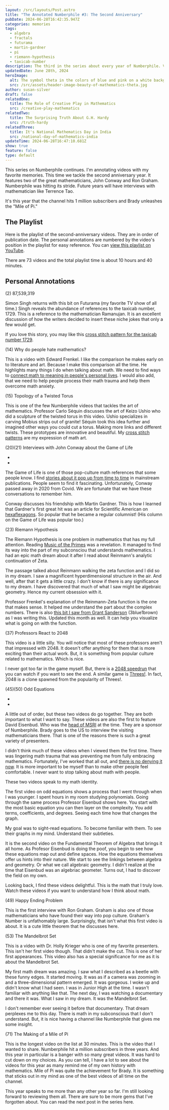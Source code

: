 ```yaml
---
layout: /src/layouts/Post.astro
title: "The Annotated Numberphile #3: The Second Anniversary"
pubDate: 2024-06-28T16:42:35.947Z
categories: memories
tags:
  - algebra
  - fractals
  - futurama
  - martin-gardner
  - pi
  - riemann-hypothesis
  - taxicab-number
description: The third in the series about every year of Numberphile. Videos about Algebriac Geometry, the Mandelbrot Set, and the Taxicab Number.
updatedDate: June 28th, 2024
heroImage:
  alt: The symbol theta in the colors of blue and pink on a white background.
  src: /src/assets/header-image-beauty-of-mathematics-theta.jpg
author: susan-silver
draft: false
relatedOne:
  title: The Role of Creative Play in Mathematics
  src: /creative-play-mathematics
relatedTwo:
  title: The Surprising Truth About G.H. Hardy
  src: /truth-hardy
relatedThree:
  title: It's National Mathematics Day in India
  src: /national-day-of-mathematics-india
updateTime: 2024-06-28T16:47:10.681Z
show: true
feature: false
type: default
---
```




This series on Numberphile continues. I'm annotating videos with my favorite memories. This time we tackle the second anniversary year. It features two of the great mathematicians, John Conway and Ron Graham. Numberphile was hitting its stride. Future years will have interviews with mathematician like Terrence Tao.

It's this year that the channel hits 1 million subscribers and Brady unleashes the "Mile of Pi."

<SeriesMenu />

## The Playlist

Here is the playlist of the second-anniversary videos. They are in order of publication date. The personal annotations are numbered by the video's position in the playlist for easy reference. You can [view this playlist on YouTube](https://youtube.com/playlist?list=PLLL_2f0y97l8faLkerCnb5uQoxnEoyjdn&si=0jRFnVH7ypR9QKAS).

There are 73 videos and the total playlist time is about 10 hours and 40 minutes.

## Personal Annotations

(2) 87,539,319

<YouTube id="https://youtu.be/bJDiZi9dqOg?si=-RnHUKeYDcX0me_M" />

Simon Singh returns with this bit on Futurama (my favorite TV show of all time.) Singh reveals the abundance of references to the taxicab number, 1729. This is a reference to the mathematician Ramanujan. It is an excellent discussion of how the writers decided to insert these niche jokes that only a few would get.

If you love this story, you may like this [cross stitch pattern for the taxicab number 1729](/patterns/Taxicab-Number.pdf).

(14) Why do people hate mathematics?

<YouTube id="https://youtu.be/Yexc19j3TjE?si=8AbpS9SEyX2qjmDs" />

This is a video with Edward Frenkel. I like the comparison he makes early on to literature and art. Because I make this comparison all the time. He highlights many things I do when talking about math. We need to find ways to [connect math to meaning in people's personal lives](/a-writers-illicit-love-affair-with-mathematics). I would also add, that we need to help people process their math trauma and help them overcome math anxiety.

(15) Topology of a Twisted Torus

<YouTube id="https://youtu.be/3_VydFQmtZ8?si=wUDYlOPDyOa2q8ab" />

This is one of the few Numberphile videos that tackles the art of mathematics. Professor Carlo Séquin discusses the art of Keizo Ushio who did a sculpture of the twisted torus in this video. Ushio specializes in carving Mobius strips out of granite! Séquin took this idea further and imagined other ways you could cut a torus. Making more links and different twists. These prototypes are innovative and beautiful. My [cross stitch patterns](/downloads) are my expression of math art.

(20)(21) Interviews with John Conway about the Game of Life

- <YouTube id="https://youtu.be/E8kUJL04ELA?si=F1BLj4NIy2Wuc46w" />
- <YouTube id="https://youtu.be/R9Plq-D1gEk?si=Y74qsTPE-BNRWyuw" />

The Game of Life is one of those pop-culture math references that some people know. I find [stories about it pop up from time to time](https://www.newscientist.com/article/2407617-decades-old-mathematical-mystery-about-the-game-of-life-finally-solved/) in mainstream publications. People seem to find it fascinating. Unfortunately, Conway passed away in 2020 from Covid. We are fortunate that we have these conversations to remember him.

Conway discusses his friendship with Martin Gardner. This is how I learned that Gardner's first great hit was an article for Scientific American on [hexaflexagons](https://martin-gardner.org/SciAm1.html). So popular that he became a regular columnist! (His column on the Game of Life was popular too.)

(23) Riemann Hypothesis

<YouTube id="https://youtu.be/d6c6uIyieoo?si=X9S2Uh3-tPgWayOG" />

The Riemann Hypothesis is one problem in mathematics that has my full attention. Reading [Music of the Primes](https://www.amazon.com/Music-Primes-Searching-Greatest-Mathematics/dp/0062064010) was a revelation. It managed to find its way into the part of my subconsciou that understands mathematics. I had an epic math dream about it after I read about Reinmann's analytic continuation of Zeta.

The passage talked about Reinmann walking the zeta function and I did so in my dream. I saw a magnificent hyperdimensional structure in the air. And well, after that it gets a little crazy. I don't know if there is any significance to my dream. I have discovered that much of what I saw might be algebraic geometry. Hence my current obsession with it.

Professor Frenkel's explanation of the Reinmann-Zeta function is the one that makes sense. It helped me understand the part about the complex numbers. There is also [this bit I saw from Grant Sanderson](https://www.3blue1brown.com/lessons/zeta) (3blue1brown) as I was writing this. Updated this month as well. It can help you visualize what is going on with the function.

(37) Professors React to 2048

<YouTube id="https://youtu.be/00Qu1kgsGpM?si=DaeIZgjX4FomfJgU" />

This video is a little silly. You will notice that most of these professors aren't that impressed with 2048. It doesn't offer anything for them that is more exciting than their actual work. But, it is something from popular culture related to mathematics. Which is nice.

I never got too far in the game myself. But, there is a [2048 speedrun](https://www.youtube.com/watch?v=3oVIn3DYnAg) that you can watch if you want to see the end. A similar game is [Threes!](https://en.wikipedia.org/wiki/Threes). In fact, 2048 is a clone spawned from the popularity of Threes!.

(45)(50) Odd Equations

- <YouTube id="https://youtu.be/8l-La9HEUIU?si=pE_HSnlqZVS_6IIf" />
- <YouTube id="https://youtu.be/shEk8sz1oOw?si=WBs7G4mJqDIdRQ4K" />

A little out of order, but these two videos do go together. They are both important to what I want to say. These videos are also the first to feature David Eisenbud. Who was the [head of MSRI](https://www.slmath.org/) at the time. They are a sponsor of Numberphile. Brady goes to the US to interview the visiting mathematicians there. That is one of the reasons there is such a great variety of presenters.

I didn't think much of these videos when I viewed them the first time. There was lingering math trauma that was preventing me from fully embracing mathematics. Fortunately, I've worked that all out, and [there is no denying it now](/math-communication-as-rebellion). It is more important to be myself than to make other people feel comfortable. I never want to stop talking about math with people.

These two videos speak to my math identity.

The first video on odd equations shows a process that I went through when I was younger. I spent hours in my room studying polynomials. Going through the same process Professor Eisenbud shows here. You start with the most basic equation you can then layer on the complexity. You add terms, coefficients, and degrees. Seeing each time how that changes the graph.

My goal was to sight-read equations. To become familiar with them. To see their graphs in my mind. Understand their subtleties.

It is the second video on the Fundamental Theorem of Algebra that brings it all home. As Profesor Eisenbud is doing the poof, you begin to see how these equations map out and define spaces. How the equations themselves offer us hints into their nature. We start to see the linkings between algebra and geometry. Or what we call algebraic geometry. I didn't realize at the time that Eisenbud was an algebriac geometer. Turns out, I had to discover the field on my own.

Looking back, I find these videos delightful. This is the math that I truly love. Watch these videos if you want to understand how I think about math.

(49) Happy Ending Problem

<YouTube id="https://youtu.be/xPk3SZiFEvQ?si=5rlodj954-dhIEaG" />

This is the first interview with Ron Graham. Graham is also one of those mathematicians who have found their way into pop culture. Graham's Number is unfathomably large. Surprisingly, that isn't what this first video is about. It is a cute little theorem that he discusses here.

(53) The Mandelbrot Set

<YouTube id="https://youtu.be/NGMRB4O922I?si=czFdYmMUpZpOeqQq" />

This is a video with Dr. Holly Krieger who is one of my favorite presenters. This isn't her first video though. That didn't make the cut. This is one of her first appearances. This video also has a special significance for me as it is about the Mandelbrot Set.

My first math dream was amazing. I saw what I described as a beetle with these funny edges. It started moving. It was as if a camera was zooming in and a three-dimensional pattern emerged. It was gorgeous. I woke up and didn't know what I had seen. I was in Junior High at the time. I wasn't familiar with anything like that. The next day, I was watching a documentary and there it was. What I saw in my dream. It was the Mandelbrot Set.

I don't remember ever seeing it before that documentary. That dream perplexes me to this day. There is math in my subconscious that I don't understand. But, it is nice having a channel like Numberphile that gives me some insight.

(71) The Making of a Mile of Pi

<YouTube id="https://youtu.be/99Welatppzk?si=1uSi52xOJ6G25zgR" />

This is the longest video on the list at 30 minutes. This is the video that I wanted to share. Numberphile hit a million subscribers in three years. And this year in particular is a banger with so many great videos. It was hard to cut down on my choices. As you can tell, I have a lot to see about the videos for this year as many remind me of my own history with mathematics. Mile of Pi was quite the achievement for Brady. It is something that sticks out in my mind as one of the best videos of all time on the channel.

This year speaks to me more than any other year so far. I'm still looking forward to reviewing them all. There are sure to be more gems that I've forgotten about. You can read the next post in the series here.

<Prev prev="/annotated-numberphile-first-anniversary" />
